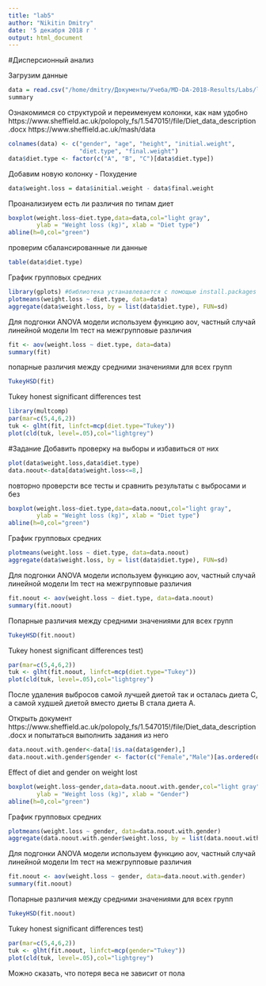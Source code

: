 ```yaml
---
title: "lab5"
author: "Nikitin Dmitry"
date: '5 декабря 2018 г '
output: html_document
---
```


#Дисперсионный анализ

Загрузим данные 
```r
data = read.csv("/home/dmitry/Документы/Учеба/MD-DA-2018-Results/Labs/lab5/diet.csv",row.names=1)
summary
```

Ознакомимся со структурой и переименуем колонки, как нам удобно
https://www.sheffield.ac.uk/polopoly_fs/1.547015!/file/Diet_data_description.docx
https://www.sheffield.ac.uk/mash/data
```r
colnames(data) <- c("gender", "age", "height", "initial.weight", 
                    "diet.type", "final.weight")
data$diet.type <- factor(c("A", "B", "C")[data$diet.type])
```

Добавим новую колонку - Похудение
```r
data$weight.loss = data$initial.weight - data$final.weight
```

Проанализиуем есть ли различия по типам диет
```r
boxplot(weight.loss~diet.type,data=data,col="light gray",
        ylab = "Weight loss (kg)", xlab = "Diet type")
abline(h=0,col="green")
```

проверим сбалансированные ли данные
```r
table(data$diet.type)
```

График групповых средних
```r
library(gplots) #библиотека устанавлевается с помощью install.packages
plotmeans(weight.loss ~ diet.type, data=data)
aggregate(data$weight.loss, by = list(data$diet.type), FUN=sd)
```

Для подгонки ANOVA модели используем функцию aov, частный случай линейной модели lm
тест на межгрупповые различия
```r
fit <- aov(weight.loss ~ diet.type, data=data)
summary(fit)
```

попарные различия между средними значениями для всех групп
```r
TukeyHSD(fit)
```

Tukey honest significant differences test
```r
library(multcomp)
par(mar=c(5,4,6,2))
tuk <- glht(fit, linfct=mcp(diet.type="Tukey"))
plot(cld(tuk, level=.05),col="lightgrey")
```

#Задание
Добавить проверку на выборы и избавиться от них
```r
plot(data$weight.loss,data$diet.type)
data.noout<-data[data$weight.loss<=8,]
```

повторно проверсти все тесты и сравнить результаты с выбросами и без
```r
boxplot(weight.loss~diet.type,data=data.noout,col="light gray",
        ylab = "Weight loss (kg)", xlab = "Diet type")
abline(h=0,col="green")
```

График групповых средних
```r
plotmeans(weight.loss ~ diet.type, data=data.noout)
aggregate(data$weight.loss, by = list(data$diet.type), FUN=sd)
```

Для подгонки ANOVA модели используем функцию aov, частный случай линейной модели lm
тест на межгрупповые различия
```r
fit.noout <- aov(weight.loss ~ diet.type, data=data.noout)
summary(fit.noout)
```

Попарные различия между средними значениями для всех групп
```r
TukeyHSD(fit.noout)
```

Tukey honest significant differences test)
```r
par(mar=c(5,4,6,2))
tuk <- glht(fit.noout, linfct=mcp(diet.type="Tukey"))
plot(cld(tuk, level=.05),col="lightgrey")
```

После удаления выбросов самой лучшей диетой так и осталась диета С, а самой худшей диетой вместо диеты В стала диета А.

Открыть документ https://www.sheffield.ac.uk/polopoly_fs/1.547015!/file/Diet_data_description.docx
и попытаться выполнить задания из него
```r
data.noout.with.gender<-data[!is.na(data$gender),]
data.noout.with.gender$gender <- factor(c("Female","Male")[as.ordered(data.noout.with.gender$gender)])
```

Effect of diet and gender on weight lost
```r
boxplot(weight.loss~gender,data=data.noout.with.gender,col="light gray",
        ylab = "Weight loss (kg)", xlab = "Gender")
abline(h=0,col="green")
```

График групповых средних
```r
plotmeans(weight.loss ~ gender, data=data.noout.with.gender)
aggregate(data.noout.with.gender$weight.loss, by = list(data.noout.with.gender$gender), FUN=sd)
```

Для подгонки ANOVA модели используем функцию aov, частный случай линейной модели lm тест на межгрупповые различия
```r
fit.noout <- aov(weight.loss ~ gender, data=data.noout.with.gender)
summary(fit.noout)
```

Попарные различия между средними значениями для всех групп
```r
TukeyHSD(fit.noout)
```

Tukey honest significant differences test)
```r
par(mar=c(5,4,6,2))
tuk <- glht(fit.noout, linfct=mcp(gender="Tukey"))
plot(cld(tuk, level=.05),col="lightgrey")
```

Можно сказать, что потеря веса не зависит от пола 
